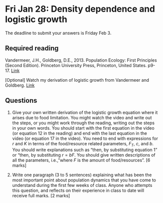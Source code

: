 # Fri Jan 28: Density dependence and logistic growth

The deadline to submit your answers is Friday Feb 3.

## Required reading
Vandermeer, J.H., Goldberg, D.E., 2013. Population Ecology: First Principles (Second Edition). Princeton University Press, Princeton, United States. p9-17. [Link](https://ebookcentral-proquest-com.qe2a-proxy.mun.ca/lib/mun/detail.action?docID=1205619)

[Optional] Watch my derivation of logistic growth from Vandermeer and Goldberg. [Link](https://www.youtube.com/watch?v=UisbkgNlaOE&t=118s)

## Questions

1. Give your own written derivation of the logistic growth equation where it arises due to food limitation. You might watch the video and write out the steps, or you might work through the reading, writing out the steps in your own words. You should start with the first equation in the video (or equation 12 in the reading) and end with the last equation in the video (or equation 17 in the video). You need to end with expressions for $r$ and $K$ in terms of the food/resource related parameters, $F_T$, $c$, and $b$. You should write explanations such as "then, by substituting equation 1" or "then, by substituting $r = bF$. You should give written descriptions of all the parameters, i.e., "where $F$ is the amount of food/resources". [6 marks]

2. Write one paragraph (3 to 5 sentences) explaining what has been the most important point about population dynamics that you have come to understand during the first few weeks of class. Anyone who attempts this question, and reflects on their experience in class to date will receive full marks. [2 marks]
